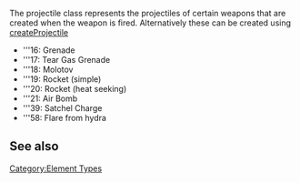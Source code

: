 The projectile class represents the projectiles of certain weapons that are created when the weapon is fired. Alternatively these can be created using [[/createProjectile.md|createProjectile]]

* '''16: Grenade
* '''17: Tear Gas Grenade
* '''18: Molotov
* '''19: Rocket (simple)
* '''20: Rocket (heat seeking)
* '''21: Air Bomb
* '''39: Satchel Charge
* '''58: Flare from hydra

==See also==
{{Client projectile functions}}

[[/Category:Element Types.md|Category:Element Types]]